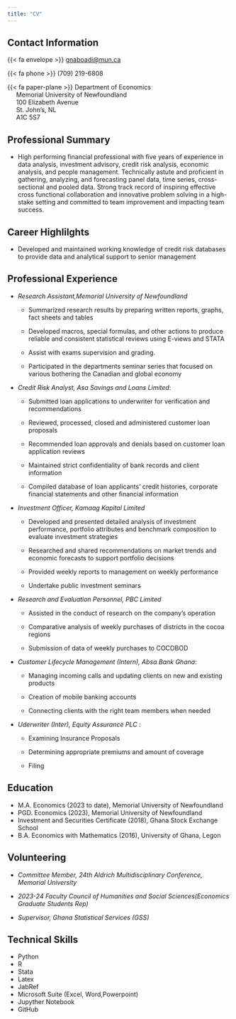 ```yaml
---
title: "CV"
---
```


## Contact Information

{{< fa envelope >}} [gnaboadi\@mun.ca](mailto:gnaboadi@mun.ca)

{{< fa phone >}} (709) 219-6808

{{< fa paper-plane >}} Department of Economics\
     Memorial University of Newfoundland\
     100 Elizabeth Avenue\
     St. John's, NL\
     A1C 5S7

## Professional Summary

-   High performing financial professional with five years of experience in data analysis, investment advisory, credit risk analysis, economic analysis, and people management. Technically astute and proficient in gathering, analyzing, and forecasting panel data, time series, cross-sectional and pooled data. Strong track record of inspiring effective cross functional collaboration and innovative problem solving in a high-stake setting and committed to team improvement and impacting team success.

## Career Highlilghts

-   Developed and maintained working knowledge of credit risk databases to provide data and analytical support to senior management

## Professional Experience

-   *Research Assistant,Memorial University of Newfoundland*

    -   Summarized research results by preparing written reports, graphs, fact sheets and tables

    -   Developed macros, special formulas, and other actions to produce reliable and consistent statistical reviews using E-views and STATA

    -   Assist with exams supervision and grading.

    -   Participated in the departments seminar series that focused on various bothering the Canadian and global economy

-   *Credit Risk Analyst, Asa Savings and Loans Limited*:

    -   Submitted loan applications to underwriter for verification and recommendations
    
    -   Reviewed, processed, closed and administered customer loan proposals
    
    -   Recommended loan approvals and denials based on customer loan application reviews
    
    -   Maintained strict confidentiality of bank records and client information
    
    -   Compiled database of loan applicants' credit histories, corporate financial statements and other financial information
    
    
    
-   *Investment Officer, Kamaag Kapital Limited*

    -   Developed and presented detailed analysis of investment performance, portfolio attributes and benchmark composition to evaluate investment strategies
    
    -   Researched and shared recommendations on market trends and economic forecasts to support portfolio decisions
    
    -   Provided weekly reports to management on weekly performance
    
    -   Undertake public investment seminars
    

-   *Research and Evaluation Personnel, PBC Limited*

    -   Assisted in the conduct of research on the company's operation
    
    -   Comparative analysis of weekly purchases of districts in the cocoa regions
    
    -   Submission of data of weekly purchases to COCOBOD

-   *Customer Lifecycle Management (Intern), Absa Bank Ghana*:

    - 	Managing incoming calls and updating clients on new and existing products
    
    -   Creation of mobile banking accounts
    
    -   Connecting clients with the right team members when needed
    
    
-   *Uderwriter (Inter), Equity Assurance PLC* :

    -  Examining Insurance Proposals
    
    -  Determining appropriate premiums and amount of coverage
    
    -  Filing

## Education

-   M.A. Economics (2023 to date), Memorial University of Newfoundland\
-   PGD. Economics (2023), Memorial University of Newfoundland
-   Investment and Securities Certificate (2018), Ghana Stock Exchange School
-   B.A. Economics with Mathematics (2016), University of Ghana, Legon

## Volunteering

-   *Committee Member, 24th Aldrich Multidisciplinary Conference, Memorial University*

-   *2023-24 Faculty Council of Humanities and Social Sciences(Economics Graduate Students Rep)*

-   *Supervisor, Ghana Statistical Services (GSS)*



## Technical Skills
- Python
- R
- Stata
- Latex
- JabRef
- Microsoft Suite (Excel, Word,Powerpoint)
- Jupyther Notebook
- GitHub   


